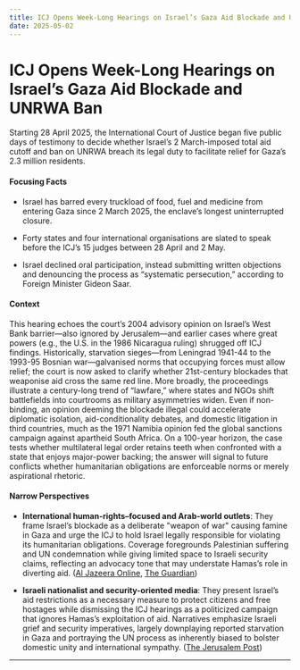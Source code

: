 ```yaml
---
title: ICJ Opens Week-Long Hearings on Israel’s Gaza Aid Blockade and UNRWA Ban
date: 2025-05-02
---
```


# ICJ Opens Week-Long Hearings on Israel’s Gaza Aid Blockade and UNRWA Ban

Starting 28 April 2025, the International Court of Justice began five public days of testimony to decide whether Israel’s 2 March-imposed total aid cutoff and ban on UNRWA breach its legal duty to facilitate relief for Gaza’s 2.3 million residents.

#### Focusing Facts

- Israel has barred every truckload of food, fuel and medicine from entering Gaza since 2 March 2025, the enclave’s longest uninterrupted closure.

- Forty states and four international organisations are slated to speak before the ICJ’s 15 judges between 28 April and 2 May.

- Israel declined oral participation, instead submitting written objections and denouncing the process as “systematic persecution,” according to Foreign Minister Gideon Saar.

#### Context

This hearing echoes the court’s 2004 advisory opinion on Israel’s West Bank barrier—also ignored by Jerusalem—and earlier cases where great powers (e.g., the U.S. in the 1986 Nicaragua ruling) shrugged off ICJ findings.  Historically, starvation sieges—from Leningrad 1941-44 to the 1993-95 Bosnian war—galvanised norms that occupying forces must allow relief; the court is now asked to clarify whether 21st-century blockades that weaponise aid cross the same red line.  More broadly, the proceedings illustrate a century-long trend of “lawfare,” where states and NGOs shift battlefields into courtrooms as military asymmetries widen.  Even if non-binding, an opinion deeming the blockade illegal could accelerate diplomatic isolation, aid-conditionality debates, and domestic litigation in third countries, much as the 1971 Namibia opinion fed the global sanctions campaign against apartheid South Africa.  On a 100-year horizon, the case tests whether multilateral legal order retains teeth when confronted with a state that enjoys major-power backing; the answer will signal to future conflicts whether humanitarian obligations are enforceable norms or merely aspirational rhetoric.

#### Narrow Perspectives

- **International human-rights–focused and Arab-world outlets**: They frame Israel’s blockade as a deliberate "weapon of war" causing famine in Gaza and urge the ICJ to hold Israel legally responsible for violating its humanitarian obligations. Coverage foregrounds Palestinian suffering and UN condemnation while giving limited space to Israeli security claims, reflecting an advocacy tone that may understate Hamas’s role in diverting aid. ([Al Jazeera Online](https://www.aljazeera.com/news/liveblog/2025/4/29/live-icj-begins-hearings-on-israels-obligations-in-gaza-west-bank), [The Guardian](https://www.theguardian.com/world/2025/apr/28/un-is-threatened-by-israels-decision-to-cut-ties-with-relief-agency-world-court-told))

- **Israeli nationalist and security-oriented media**: They present Israel’s aid restrictions as a necessary measure to protect citizens and free hostages while dismissing the ICJ hearings as a politicized campaign that ignores Hamas’s exploitation of aid. Narratives emphasize Israeli grief and security imperatives, largely downplaying reported starvation in Gaza and portraying the UN process as inherently biased to bolster domestic unity and international sympathy. ([The Jerusalem Post](https://www.jpost.com/opinion/article-851883))

---

